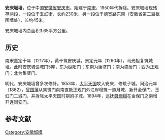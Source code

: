 {{expand|time=2015-02-09T08:43:55+00:00}}
{{unreferenced|time=2015-02-09T08:43:55+00:00}}
'''安庆城墙'''，位于中国[[安徽省|安徽省]][[安庆市|安庆市]]，始建于[[南宋|南宋]]，1950年代拆除。安庆城墙现残存两段，一段位于玉虹街，长约230米，另一段位于德宽路东南（安徽省第二监狱围墙处），长约45米。

安庆城墙内总面积3.65平方公里。

== 历史 ==
南宋嘉定十年（1217年），黄干筑安庆城。景定元年（1260年），马光祖复筑城墙。此时安庆城设城门5座，东为枞阳门；东南为康济门；南为盛唐门；西为正观门；北为集贤门。

明代，安庆城墙曾多次修补。1853年，[[太平天国|太平天国]]攻入安庆，修筑子城。同治元年（1862），[[曾国藩|曾国藩]]从集贤门向南直抵正观门外江岸增筑一道月城，新开金保门、玉虹门二城门，并拆除太平天国时期的子城。1894年，巡抚[[聂缉槻|聂缉槻]]在金保门之南增开连同安门。

==参考文献==
{{reflist}}

{{安徽省境内的古城墙}}
[[Category:安徽城墙|Category:安徽城墙]]